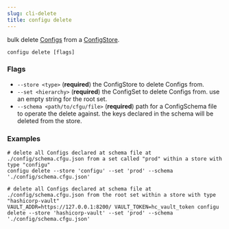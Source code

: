 ```yaml
---
slug: cli-delete
title: configu delete
---
```


bulk delete [Configs](/terminology) from a [ConfigStore](/config-store).

```shell
configu delete [flags]
```

### Flags

- `--store <type>` (**required**) the ConfigStore to delete Configs from.
- `--set <hierarchy>` (**required**) the ConfigSet to delete Configs from. use an empty string for the root set.
- `--schema <path/to/cfgu/file>` (**required**) path for a ConfigSchema file to operate the delete against. the keys declared in the schema will be deleted from the store.

### Examples

```shell
# delete all Configs declared at schema file at ./config/schema.cfgu.json from a set called "prod" within a store with type "configu"
configu delete --store 'configu' --set 'prod' --schema './config/schema.cfgu.json'

# delete all Configs declared at schema file at ./config/schema.cfgu.json from the root set within a store with type "hashicorp-vault"
VAULT_ADDR=https://127.0.0.1:8200/ VAULT_TOKEN=hc_vault_token configu delete --store 'hashicorp-vault' --set 'prod' --schema './config/schema.cfgu.json'
```
